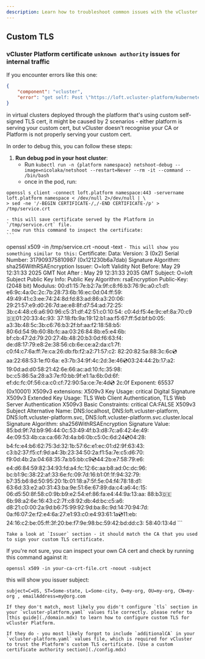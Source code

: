 ```yaml
---
description: Learn how to troubleshoot common issues with the vCluster Platform installation and configuration.
---
```


## Custom TLS

### vCluster Platform certificate `unknown authority` issues for internal traffic

If you encounter errors like this one:
```json
{
    "component": "vcluster",
    "error": "get self: Post \"https://loft.vcluster-platform/kubernetes/management/apis/management.loft.sh/v1/selves\": tls: failed to verify certificate: x509: certificate signed by unknown authority"
}
```

in virtual clusters deployed through the platform that's using custom self-signed TLS cert, it might be caused by 2 scenarios - either platform is serving your custom cert, but vCluster doesn't recognise your CA or Platform is not properly serving your custom cert.

In order to debug this, you can follow these steps:
1. **Run debug pod in your host cluster**:
   - Run `kubectl run -n {platform namespace} netshoot-debug --image=nicolaka/netshoot --restart=Never --rm -it --command -- /bin/bash`
   - once in the pod, run:
```
openssl s_client -connect loft.platform namespace:443 -servername loft.platform namespace < /dev/null 2>/dev/null | \
> sed -ne '/-BEGIN CERTIFICATE-/,/-END CERTIFICATE-/p' > /tmp/service.crt
```
    - this will save certificate served by the Platform in `/tmp/service.crt` file.
    - now run this command to inspect the certificate:
    ```
openssl x509 -in /tmp/service.crt -noout -text
    ```
    - This will show you something similar to this:
    ```
Certificate:
    Data:
        Version: 3 (0x2)
        Serial Number: 317909375810987 (0x121230b6a7dab)
        Signature Algorithm: sha256WithRSAEncryption
        Issuer: O=loft
        Validity
            Not Before: May 29 12:31:33 2025 GMT
            Not After : May 29 12:31:33 2035 GMT
        Subject: O=loft
        Subject Public Key Info:
            Public Key Algorithm: rsaEncryption
                Public-Key: (2048 bit)
                Modulus:
                    00:d1:15:7e:b2:7a:9f:c8:f6:b3:76:9c:a0:c1:d1:
                    e6:9c:4a:0c:2c:7b:28:73:6b:16:ec:0d:04:ff:59:
                    49:49:41:c3:ee:74:24:8d:fd:83:ad:86:a3:20:06:
                    29:21:57:e9:d0:26:7d:ae:e8:8f:d7:54:ad:72:25:
                    3b:c4:48:c6:a6:90:96:c5:31:df:42:51:c0:10:54:
                    c0:4d:f5:4e:9c:ef:8a:70:c9:de:01:20:33:4c:93:
                    37:18:fb:9a:19:12:b1:aa:f5:67:ff:5d:bf:b0:05:
                    a3:3b:48:5c:3b:c6:76:b3:2f:bf:aa:f2:18:58:b5:
                    80:6d:54:9b:60:8b:fc:aa:03:26:84:8b:e5:e4:6b:
                    bf:cb:47:2d:79:20:27:4b:48:20:b3:0d:f6:63:f4:
                    de:d8:17:79:e8:2e:38:56:cb:6e:ce:a2:da:c1:7f:
                    c0:f4:c7:6a:ff:7e:ca:26:db:fb:f2:a2:71:57:c2:
                    82:20:82:5a:88:3c:6c:cd:aa:22:68:53:1e:f0:6a:
                    e3:7b:34:9f:4c:2d:3e:46:cd:03:24:44:2b:17:a2:
                    19:0d:ad:d0:58:21:42:6e:66:ac:ad:10:fc:35:98:
                    bc:c5:86:5a:28:a3:7e:f0:bb:9f:e1:1a:6b:0d:6f:
                    ef:dc:fc:0f:56:ca:c0:cf:72:90:5a:ce:7e:4d:cd:
                    2c:0f
                Exponent: 65537 (0x10001)
        X509v3 extensions:
            X509v3 Key Usage: critical
                Digital Signature
            X509v3 Extended Key Usage:
                TLS Web Client Authentication, TLS Web Server Authentication
            X509v3 Basic Constraints: critical
                CA:FALSE
            X509v3 Subject Alternative Name:
                DNS:localhost, DNS:loft.vcluster-platform, DNS:loft.vcluster-platform.svc, DNS:loft.vcluster-platform.svc.cluster.local
    Signature Algorithm: sha256WithRSAEncryption
    Signature Value:
        85:bd:9f:7d:b9:96:44:0c:53:49:4f:b3:d8:7c:a6:42:4e:49:
        4e:09:53:4b:ca:ca:66:7d:4a:b6:0b:c5:0c:6d:24:cd:04:28:
        b4:fc:e4:b6:62:75:3d:32:1b:57:6c:e1:ec:01:d2:9f:63:43:
        c3:b2:37:f5:cf:9d:a4:3b:23:34:50:2a:f1:5a:7e:c5:d6:70:
        f9:0d:4b:2a:04:68:35:7a:b5:bb:c9:cd:44:2b:e7:58:79:e6:
        e4:d6:84:59:82:34:93:fd:a4:fc:12:6c:aa:b8:ad:0c:dc:96:
        bc:b1:9c:38:22:af:33:6e:fc:09:7d:16:b1:0f:1f:94:32:79:
        b7:35:b6:8d:50:95:20:1b:01:18:a7:5f:5e:04:f4:78:18:d1:
        63:6d:33:e2:a0:31:43:ba:9e:51:6e:67:89:da:c4:a6:4c:15:
        06:d5:50:8f:58:c0:9b:b9:e2:54:ef:86:fa:e4:44:9a:13:aa:
        88:b3:de:6b:98:a2:6e:16:43:c2:7f:c8:92:db:4d:bc:c5:a6:
        d8:21:c0:00:2a:9d:b6:75:99:92:9d:ba:8c:9d:14:70:94:7d:
        0a:f6:07:2e:f2:e4:6a:27:e1:93:c0:e4:93:61:1a:cd:11:eb:
        24:16:c2:be:05:ff:3f:20:be:f7:9e:98:bc:59:42:bd:dd:c3:
        58:40:13:4d
    ```

    Take a look at `Issuer` section - it should match the CA that you used to sign your custom TLS certificate.

If you're not sure, you can inspect your own CA cert and check by running this command against it:

```
openssl x509 -in your-ca-crt-file.crt -noout -subject
```
this will show you issuer subject:
```
subject=C=US, ST=Some-state, L=Some-city, O=my-org, OU=my-org, CN=my-org , emailAddress=my@org.com
```


    If they don't match, most likely you didn't configure `tls` section in your `vcluster-platform.yaml` values file correctly. please refer to [this guide](./domain.mdx) to learn how to configure custom TLS for vCluster Platform.

    If they do - you most likely forgot to include `additionalCA` in your `vcluster-platform.yaml` values file, which is required for vCluster to trust the Platform's custom TLS certificate. [Use a custom certificate authority section](./config.mdx)

